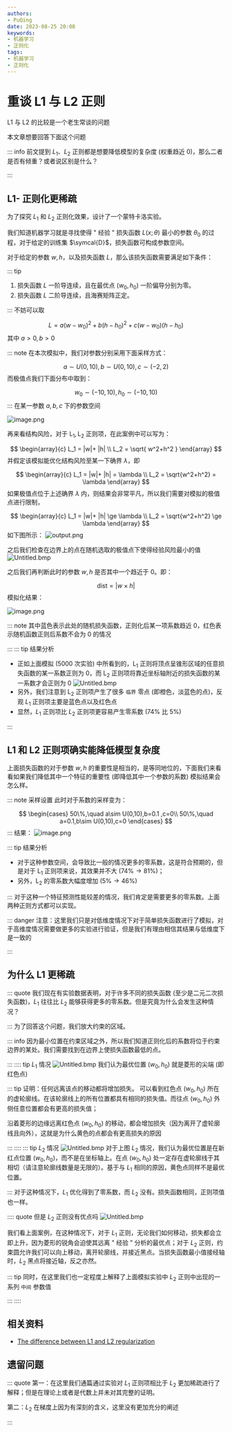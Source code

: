 ```yaml
---
authors:
- PuQing
date: 2023-08-25 20:08
keywords:
- 机器学习
- 正则化
tags:
- 机器学习
- 正则化
---
```

# 重谈 L1 与 L2 正则

L1 与 L2 的比较是一个老生常谈的问题

本文章想要回答下面这个问题

::: info
前文提到 $L_{1}$、$L_{2}$ 正则都是想要降低模型的复杂度 (权重趋近 $0$)，那么二者是否有倾重？或者说区别是什么？


:::
## L1- 正则化更稀疏

为了探究 $L_{1}$ 和 $L_{2}$ 正则化效果，设计了一个蒙特卡洛实验。


<!--truncate-->
我们知道机器学习就是寻找使得 " 经验 " 损失函数 $L(x;\theta)$ 最小的参数 $\theta_{0}$ 的过程，对于给定的训练集 $\symcal{D}$，损失函数可构成参数空间。

对于给定的参数 $w,h$，以及损失函数 ${L}$，那么该损失函数需要满足如下条件：

::: tip

1. 损失函数 $L$ 一阶导连续，且在最优点 $(w_{0},h_{0})$ 一阶偏导分别为零。
2. 损失函数 $L$ 二阶导连续，且海赛矩阵正定。

:::
不妨可以取

$$
L=a(w-w_{0})^2+b(h-h_{0})^2+c(w-w_{0})(h-h_{0})
$$
其中 $a>0,b>0$

::: note
在本次模拟中，我们对参数分别采用下面采样方式：

$$
a\sim U(0,10),b\sim U(0,10),c\sim(-2,2)
$$
而极值点我们下面分布中取到：

$$
w_{0}\sim(-10,10),h_{0}\sim(-10,10)
$$
:::
在某一参数 $a,b,c$ 下的参数空间

![image.png](https://images.puqing.work/2023/08/26/64e97b6a065af.png)

再来看结构风险，对于 $\mathrm{L_{1}},\mathrm{L_{2}}$ 正则项，在此案例中可以写为：

$$
\begin{array}{c}
L_1 = |w|+ |h| \\
L_2 = \sqrt{ w^2+h^2 } 
\end{array}
$$
并假定该模拟能优化结构风险至某一下确界 $\lambda$，即

$$
\begin{array}{c}
L_1 = |w|+ |h| =  \lambda  \\
L_2 = \sqrt{w^2+h^2} = \lambda  
\end{array}
$$
如果极值点位于上述确界 $\lambda$ 内，则结果会非常平凡，所以我们需要对模拟的极值点进行限制，

$$
\begin{array}{c}
L_1 = |w|+ |h| \ge  \lambda  \\
L_2 = \sqrt{w^2+h^2} \ge \lambda  
\end{array}
$$
如下图所示：
![output.png](https://images.puqing.work/2023/08/26/64e9827b7d78a.png)

之后我们检查在边界上的点在随机选取的极值点下使得经验风险最小的值
![Untitled.bmp](https://images.puqing.work/2023/08/26/64e9855d66c51.bmp)

之后我们再判断此时的参数 $w,h$ 是否其中一个趋近于 $0$。即：

$$
\mathrm{dist} = |w\times h |
$$
模拟化结果：

![image.png](https://images.puqing.work/2023/08/27/64eb33e69a948.png)

::: note
其中蓝色表示此处的随机损失函数，正则化后某一项系数趋近 $0$，红色表示随机函数正则后系数不会为 $0$ 的情况

:::
::: tip 结果分析

- 正如上面模拟 (5000 次实验) 中所看到的，$\mathrm{L}_{1}$ 正则将顶点呈锥形区域的任意损失函数的某一系数正则为 $0$，而 $\mathrm{L}_{2}$ 正则项将靠近坐标轴附近的损失函数的某一系数才会正则为 $0$
  ![Untitled.bmp](https://images.puqing.work/2023/08/27/64eb3c4d73b55.bmp)
- 另外，我们注意到 $\mathrm{L}_{2}$ 正则项产生了很多 `临界` 零点 (即橙色，淡蓝色的点)，反观 $L_{1}$ 正则项主要是蓝色点以及红色点
- 显然，$L_{1}$ 正则项比 $L_{2}$ 正则项更容易产生零系数 ($74\%$ 比 $5\%$)

:::
## L1 和 L2 正则项确实能降低模型复杂度

上面损失函数的对于参数 $w,h$ 的重要性是相当的，是等同地位的，下面我们来看看如果我们降低其中一个特征的重要性 (即降低其中一个参数的系数) 模拟结果会怎么样。

::: note 采样设置
此时对于系数的采样变为：

$$
\begin{cases}
50\%,\quad a\sim U(0,10),b=0.1 ,c=0\\
50\%,\quad a=0.1,b\sim U(0,10),c=0
\end{cases}
$$
:::
结果：
![image.png](https://images.puqing.work/2023/08/27/64eb404e19395.png)

::: tip 结果分析

- 对于这种<Highlight>参数空间</Highlight>，会导致比一般的情况更多的零系数，这是符合预期的，但是对于 $\mathrm{L}_{1}$ 正则项来说，其效果并不大 ($74\%\to 81\%$)；
- 另外，$\mathrm{L}_{2}$ 的零系数大幅度增加 ($5\%\to 46\%$)

:::
对于这种一个特征预测性能较差的情况，我们肯定是需要更多的零系数。上面两种正则方式都可以实现。

::: danger
注意：这里我们只是对低维度情况下对于简单损失函数进行了模拟，对于高维度情况需要做更多的实验进行验证，但是我们有理由相信其结果与低维度下是一致的

:::
## 为什么 L1 更稀疏

::: quote
我们现在有实验数据表明，对于许多不同的损失函数 (至少是二元二次损失函数)，$L_{1}$ 往往比 $L_{2}$ 能够获得更多的零系数。但是究竟为什么会发生这种情况？

:::
为了回答这个问题，我们放大约束的区域。

::: info
因为最小位置在约束区域之外，所以我们知道正则化后的系数将位于约束边界的某处。我们需要找到在边界上使损失函数最低的点。


:::
:::: tip $L_{1}$ 情况
![Untitled.bmp](https://images.puqing.work/2023/08/27/64eb546c7eb7b.bmp)
我们认为最优位置 $(w_{0},h_{0})$ 就是菱形的尖端 (即红色点)

::: tip 证明：任何远离该点的移动都将增加损失。
可以看到红色点 $(w_{0},h_{0})$ 所在的虚轮廓线。在该轮廓线上的所有位置都具有相同的损失值。而往点 $(w_{0},h_{0})$ 外侧任意位置都会有更高的损失值；

沿着菱形的边缘远离红色点 $(w_{0},h_{0})$ 的移动，都会增加损失（因为离开了虚轮廓线且向外），这就是为什么黄色的点都会有更高损失的原因

:::
::::
::: tip $L_{2}$ 情况
![Untitled.bmp](https://images.puqing.work/2023/08/27/64eb50f35f6a1.bmp)
对于上图 $L_{2}$ 情况，我们认为最优位置是在新红点位置 $(w_{0},h_{0})$，而不是在坐标轴上。在点 $(w_{0},h_{0})$ 处一定存在虚轮廓线于其相切（请注意轮廓线数量是无限的）。基于与 $L_{1}$ 相同的原因，黄色点同样不是最优位置。

:::
对于这种情况下，$L_{1}$ 优化得到了零系数，而 $L_{2}$ 没有。损失函数相同，正则项值也一样。

:::: quote
但是 $L_{2}$ 正则没有优点吗
![Untitled.bmp](https://images.puqing.work/2023/08/27/64eb5eb064e8e.bmp)

我们看上面案例，在这种情况下，对于 $L_{1}$ 正则，无论我们如何移动，损失都会立即上升，因为菱形的锐角会迫使其远离 " 经验 " 分析的最优点；对于 $L_{2}$ 正则，约束圆允许我们可以向上移动，离开轮廓线，并接近黑点。当损失函数最小值接经轴时，$L_{2}$ 黑点将接近轴，反之亦然。

::: tip
同时，在这里我们也一定程度上解释了上面模拟实验中 $L_{2}$ 正则中出现的一系列 `中间` 参数值

:::
::::
## 相关资料

- [The difference between L1 and L2 regularization](https://explained.ai/regularization/L1vsL2.html)

## 遗留问题

::: quote
第一：在这里我们通篇通过实验对 $L_{1}$ 正则项相比于 $L_{2}$ 更加稀疏进行了解释；但是在理论上或者是代数上并未对其完整的证明。

第二：$L_{2}$ 在梯度上因为有深刻的含义，这里没有更加充分的阐述

:::
